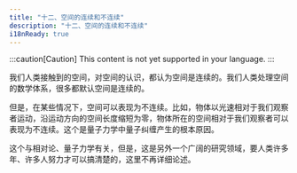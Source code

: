 ```yaml
---
title: "十二、空间的连续和不连续"
description: "十二、空间的连续和不连续"
i18nReady: true
---
```


:::caution[Caution]
This content is not yet supported in your language.
:::



我们人类接触到的空间，对空间的认识，都认为空间是连续的。我们人类处理空间的数学体系，很多都默认空间是连续的。

但是，在某些情况下，空间可以表现为不连续。比如，物体以光速相对于我们观察者运动，沿运动方向的空间长度缩短为零，物体所在的空间相对于我们观察者可以表现为不连续。这个是量子力学中量子纠缠产生的根本原因。

这个与相对论、量子力学有关，但是，这是另外一个广阔的研究领域，要人类许多年、许多人努力才可以搞清楚的，这里不再详细论述。

<br />
<LinkCard
  title="前往本章节讨论区"
  href="https://forum.unifiedfieldtheory.cn/questions/10010000000000140"
  description="看看大家阅读完本章之后都在讨论什么，并发表你自己的看法~"
  target="_blank"
/>
